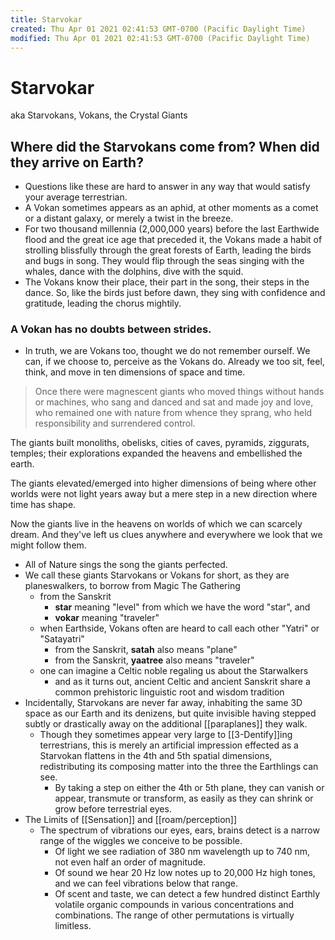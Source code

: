 ```yaml
---
title: Starvokar
created: Thu Apr 01 2021 02:41:53 GMT-0700 (Pacific Daylight Time)
modified: Thu Apr 01 2021 02:41:53 GMT-0700 (Pacific Daylight Time)
---
```

# Starvokar

aka Starvokans, Vokans, the Crystal Giants

## Where did the Starvokans come from? When did they arrive on Earth?

- Questions like these are hard to answer in any way that would satisfy your average terrestrian.
- A Vokan sometimes appears as an aphid, at other moments as a comet or a distant galaxy, or merely a twist in the breeze.
- For two thousand millennia (2,000,000 years) before the last Earthwide flood and the great ice age that preceded it, the Vokans made a habit of strolling blissfully through the great forests of Earth, leading the birds and bugs in song. They would flip through the seas singing with the whales, dance with the dolphins, dive with the squid.
- The Vokans know their place, their part in the song, their steps in the dance. So, like the birds just before dawn, they sing with confidence and gratitude, leading the chorus mightily.

### A Vokan has no doubts between strides.

- In truth, we are Vokans too, thought we do not remember ourself. We can, if we choose to, perceive as the Vokans do. Already we too sit, feel, think, and move in ten dimensions of space and time.

> Once there were magnescent giants
> who moved things without hands or machines,
> who sang and danced and sat and made joy and love,
> who remained one with nature from whence they sprang,
> who held responsibility and surrendered control.

The giants built monoliths, obelisks, cities of caves, pyramids, ziggurats, temples;
their explorations expanded the heavens and embellished the earth.

The giants elevated/emerged into higher dimensions of being where other worlds were not light years away but a mere step in a new direction where time has shape.

Now the giants live in the heavens on worlds of which we can scarcely dream.
And they've left us clues anywhere and everywhere we look that we might follow them.

- All of Nature sings the song the giants perfected.
- We call these giants Starvokans or Vokans for short, as they are planeswalkers, to borrow from Magic The Gathering
  - from the Sanskrit
    - **star** meaning "level" from which we have the word "star", and
    - **vokar** meaning "traveler"
  - when Earthside, Vokans often are heard to call each other "Yatri" or "Satayatri"
    - from the Sanskrit, **satah** also means "plane"
    - from the Sanskrit, **yaatree** also means "traveler"
  - one can imagine a Celtic noble regaling us about the Starwalkers
    - and as it turns out, ancient Celtic and ancient Sanskrit share a common prehistoric linguistic root and wisdom tradition
- Incidentally, Starvokans are never far away, inhabiting the same 3D space as our Earth and its denizens, but quite invisible having stepped subtly or drastically away on the additional [[paraplanes]] they walk.
  - Though they sometimes appear very large to [[3-Dentify]]ing terrestrians, this is merely an artificial impression effected as a Starvokan flattens in the 4th and 5th spatial dimensions, redistributing its composing matter into the three the Earthlings can see.
    - By taking a step on either the 4th or 5th plane, they can vanish or appear, transmute or transform, as easily as they can shrink or grow before terrestrial eyes.
- The Limits of [[Sensation]] and [[roam/perception]]
  - The spectrum of vibrations our eyes, ears, brains detect is a narrow range of the wiggles we conceive to be possible.
    - Of light we see radiation of 380 nm wavelength up to 740 nm, not even half an order of magnitude.
    - Of sound we hear 20 Hz low notes up to 20,000 Hz high tones, and we can feel vibrations below that range.
    - Of scent and taste, we can detect a few hundred distinct Earthly volatile organic compounds in various concentrations and combinations. The range of other permutations is virtually limitless.


